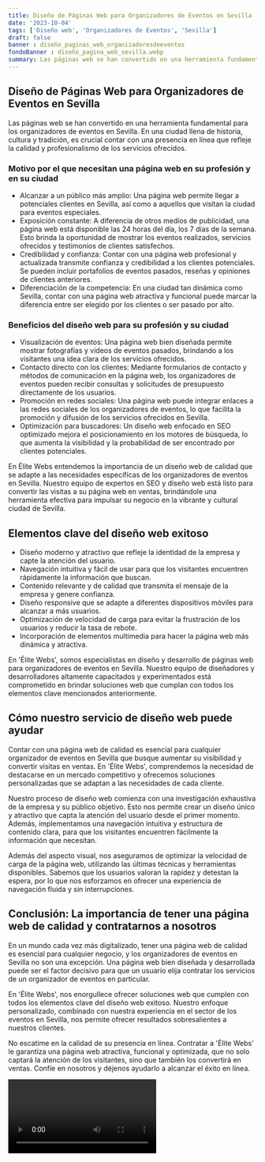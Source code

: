 ```yaml
---
title: Diseño de Páginas Web para Organizadores de Eventos en Sevilla
date: '2023-10-04'
tags: ['Diseño web', 'Organizadores de Eventos', 'Sevilla']
draft: false
banner : diseño_paginas_web_organizadoresdeeventos
fondoBanner : diseño_pagina_web_sevilla.webp
summary: Las páginas web se han convertido en una herramienta fundamental para los organizadores de eventos en Sevilla. En una ciudad llena de historia, cultura y tradición, es crucial contar con una presencia en línea que refleje la calidad y profesionalismo de los servicios ofrecidos.
---
```


## Diseño de Páginas Web para Organizadores de Eventos en Sevilla

Las páginas web se han convertido en una herramienta fundamental para los organizadores de eventos en Sevilla. En una ciudad llena de historia, cultura y tradición, es crucial contar con una presencia en línea que refleje la calidad y profesionalismo de los servicios ofrecidos.

### Motivo por el que necesitan una página web en su profesión y en su ciudad

- Alcanzar a un público más amplio: Una página web permite llegar a potenciales clientes en Sevilla, así como a aquellos que visitan la ciudad para eventos especiales. 
- Exposición constante: A diferencia de otros medios de publicidad, una página web está disponible las 24 horas del día, los 7 días de la semana. Esto brinda la oportunidad de mostrar los eventos realizados, servicios ofrecidos y testimonios de clientes satisfechos.
- Credibilidad y confianza: Contar con una página web profesional y actualizada transmite confianza y credibilidad a los clientes potenciales. Se pueden incluir portafolios de eventos pasados, reseñas y opiniones de clientes anteriores.
- Diferenciación de la competencia: En una ciudad tan dinámica como Sevilla, contar con una página web atractiva y funcional puede marcar la diferencia entre ser elegido por los clientes o ser pasado por alto. 

### Beneficios del diseño web para su profesión y su ciudad

- Visualización de eventos: Una página web bien diseñada permite mostrar fotografías y videos de eventos pasados, brindando a los visitantes una idea clara de los servicios ofrecidos.
- Contacto directo con los clientes: Mediante formularios de contacto y métodos de comunicación en la página web, los organizadores de eventos pueden recibir consultas y solicitudes de presupuesto directamente de los usuarios.
- Promoción en redes sociales: Una página web puede integrar enlaces a las redes sociales de los organizadores de eventos, lo que facilita la promoción y difusión de los servicios ofrecidos en Sevilla.
- Optimización para buscadores: Un diseño web enfocado en SEO optimizado mejora el posicionamiento en los motores de búsqueda, lo que aumenta la visibilidad y la probabilidad de ser encontrado por clientes potenciales.

En Élite Webs entendemos la importancia de un diseño web de calidad que se adapte a las necesidades específicas de los organizadores de eventos en Sevilla. Nuestro equipo de expertos en SEO y diseño web está listo para convertir las visitas a su página web en ventas, brindándole una herramienta efectiva para impulsar su negocio en la vibrante y cultural ciudad de Sevilla.

<GifSeo />

<Cta />

## Elementos clave del diseño web exitoso

- Diseño moderno y atractivo que refleje la identidad de la empresa y capte la atención del usuario.
- Navegación intuitiva y fácil de usar para que los visitantes encuentren rápidamente la información que buscan.
- Contenido relevante y de calidad que transmita el mensaje de la empresa y genere confianza.
- Diseño responsive que se adapte a diferentes dispositivos móviles para alcanzar a más usuarios.
- Optimización de velocidad de carga para evitar la frustración de los usuarios y reducir la tasa de rebote.
- Incorporación de elementos multimedia para hacer la página web más dinámica y atractiva.

En 'Élite Webs', somos especialistas en diseño y desarrollo de páginas web para organizadores de eventos en Sevilla. Nuestro equipo de diseñadores y desarrolladores altamente capacitados y experimentados está comprometido en brindar soluciones web que cumplan con todos los elementos clave mencionados anteriormente.

## Cómo nuestro servicio de diseño web puede ayudar

Contar con una página web de calidad es esencial para cualquier organizador de eventos en Sevilla que busque aumentar su visibilidad y convertir visitas en ventas. En 'Élite Webs', comprendemos la necesidad de destacarse en un mercado competitivo y ofrecemos soluciones personalizadas que se adaptan a las necesidades de cada cliente.

Nuestro proceso de diseño web comienza con una investigación exhaustiva de la empresa y su público objetivo. Esto nos permite crear un diseño único y atractivo que capta la atención del usuario desde el primer momento. Además, implementamos una navegación intuitiva y estructura de contenido clara, para que los visitantes encuentren fácilmente la información que necesitan.

Además del aspecto visual, nos aseguramos de optimizar la velocidad de carga de la página web, utilizando las últimas técnicas y herramientas disponibles. Sabemos que los usuarios valoran la rapidez y detestan la espera, por lo que nos esforzamos en ofrecer una experiencia de navegación fluida y sin interrupciones.

## Conclusión: La importancia de tener una página web de calidad y contratarnos a nosotros

En un mundo cada vez más digitalizado, tener una página web de calidad es esencial para cualquier negocio, y los organizadores de eventos en Sevilla no son una excepción. Una página web bien diseñada y desarrollada puede ser el factor decisivo para que un usuario elija contratar los servicios de un organizador de eventos en particular.

En 'Élite Webs', nos enorgullece ofrecer soluciones web que cumplen con todos los elementos clave del diseño web exitoso. Nuestro enfoque personalizado, combinado con nuestra experiencia en el sector de los eventos en Sevilla, nos permite ofrecer resultados sobresalientes a nuestros clientes.

No escatime en la calidad de su presencia en línea. Contratar a 'Élite Webs' le garantiza una página web atractiva, funcional y optimizada, que no solo captará la atención de los visitantes, sino que también los convertirá en ventas. Confíe en nosotros y déjenos ayudarlo a alcanzar el éxito en línea.

<Video />

<CtaBot job='Organizadores de Eventos' city='Sevilla'/>

<Gmaps query='Sevilla+españa+maps' />
